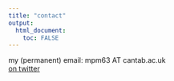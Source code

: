 ```yaml
---
title: "contact"
output: 
  html_document:
    toc: FALSE
---
```


my (permanent) email: mpm63 AT cantab.ac.uk  
[on twitter](https://twitter.com/MPMule) 

